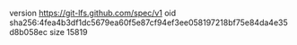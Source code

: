 version https://git-lfs.github.com/spec/v1
oid sha256:4fea4b3df1dc5679ea60f5e87cf94ef3ee058197218bf75e84da4e35d8b058ec
size 15819
